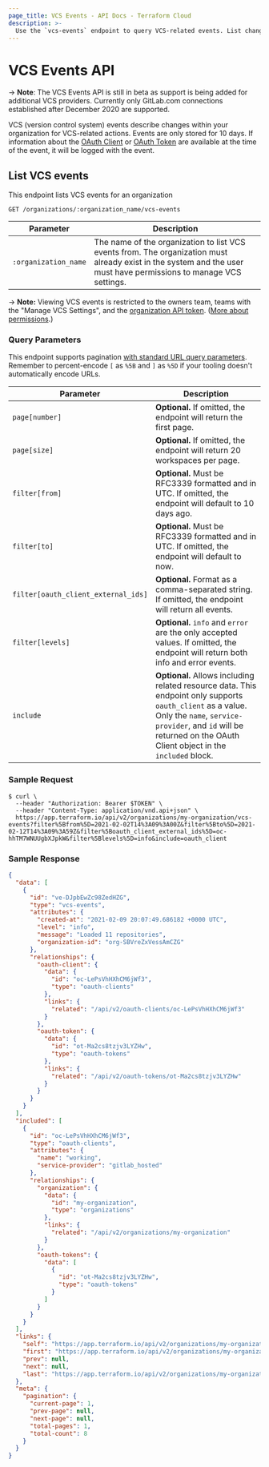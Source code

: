 ```yaml
---
page_title: VCS Events - API Docs - Terraform Cloud
description: >-
  Use the `vcs-events` endpoint to query VCS-related events. List changes within your organization using the HTTP API.
---
```


# VCS Events API

-> **Note**: The VCS Events API is still in beta as support is being added for additional VCS providers. Currently only GitLab.com connections established after December 2020 are supported.

VCS (version control system) events describe changes within your organization for VCS-related actions. Events are only stored for 10 days. If information about the [OAuth Client](/cloud-docs/api-docs/oauth-clients) or [OAuth Token](/cloud-docs/api-docs/oauth-tokens) are available at the time of the event, it will be logged with the event.

## List VCS events

This endpoint lists VCS events for an organization

`GET /organizations/:organization_name/vcs-events`

| Parameter            | Description                                                                                                                                                        |
| -------------------- | ------------------------------------------------------------------------------------------------------------------------------------------------------------------ |
| `:organization_name` | The name of the organization to list VCS events from. The organization must already exist in the system and the user must have permissions to manage VCS settings. |

-> **Note:** Viewing VCS events is restricted to the owners team, teams with the "Manage VCS Settings", and the [organization API token](/cloud-docs/users-teams-organizations/api-tokens#organization-api-tokens). ([More about permissions](/cloud-docs/users-teams-organizations/permissions).)

### Query Parameters

This endpoint supports pagination [with standard URL query parameters](/cloud-docs/api-docs#query-parameters). Remember to percent-encode `[` as `%5B` and `]` as `%5D` if your tooling doesn't automatically encode URLs.

| Parameter                           | Description                                                                                                                                                                                                                     |
| ----------------------------------- | ------------------------------------------------------------------------------------------------------------------------------------------------------------------------------------------------------------------------------- |
| `page[number]`                      | **Optional.** If omitted, the endpoint will return the first page.                                                                                                                                                              |
| `page[size]`                        | **Optional.** If omitted, the endpoint will return 20 workspaces per page.                                                                                                                                                      |
| `filter[from]`                      | **Optional.** Must be RFC3339 formatted and in UTC. If omitted, the endpoint will default to 10 days ago.                                                                                                                       |
| `filter[to]`                        | **Optional.** Must be RFC3339 formatted and in UTC. If omitted, the endpoint will default to now.                                                                                                                               |
| `filter[oauth_client_external_ids]` | **Optional.** Format as a comma-separated string. If omitted, the endpoint will return all events.                                                                                                                              |
| `filter[levels]`                    | **Optional.** `info` and `error` are the only accepted values. If omitted, the endpoint will return both info and error events.                                                                                                 |
| `include`                           | **Optional.** Allows including related resource data. This endpoint only supports `oauth_client` as a value. Only the `name`, `service-provider`, and `id` will be returned on the OAuth Client object in the `included` block. |

### Sample Request

```shell
$ curl \
  --header "Authorization: Bearer $TOKEN" \
  --header "Content-Type: application/vnd.api+json" \
  https://app.terraform.io/api/v2/organizations/my-organization/vcs-events?filter%5Bfrom%5D=2021-02-02T14%3A09%3A00Z&filter%5Bto%5D=2021-02-12T14%3A09%3A59Z&filter%5Boauth_client_external_ids%5D=oc-hhTM7WNUUgbXJpkW&filter%5Blevels%5D=info&include=oauth_client
```

### Sample Response

```json
{
  "data": [
    {
      "id": "ve-DJpbEwZc98ZedHZG",
      "type": "vcs-events",
      "attributes": {
        "created-at": "2021-02-09 20:07:49.686182 +0000 UTC",
        "level": "info",
        "message": "Loaded 11 repositories",
        "organization-id": "org-SBVreZxVessAmCZG"
      },
      "relationships": {
        "oauth-client": {
          "data": {
            "id": "oc-LePsVhHXhCM6jWf3",
            "type": "oauth-clients"
          },
          "links": {
            "related": "/api/v2/oauth-clients/oc-LePsVhHXhCM6jWf3"
          }
        },
        "oauth-token": {
          "data": {
            "id": "ot-Ma2cs8tzjv3LYZHw",
            "type": "oauth-tokens"
          },
          "links": {
            "related": "/api/v2/oauth-tokens/ot-Ma2cs8tzjv3LYZHw"
          }
        }
      }
    }
  ],
  "included": [
    {
      "id": "oc-LePsVhHXhCM6jWf3",
      "type": "oauth-clients",
      "attributes": {
        "name": "working",
        "service-provider": "gitlab_hosted"
      },
      "relationships": {
        "organization": {
          "data": {
            "id": "my-organization",
            "type": "organizations"
          },
          "links": {
            "related": "/api/v2/organizations/my-organization"
          }
        },
        "oauth-tokens": {
          "data": [
            {
              "id": "ot-Ma2cs8tzjv3LYZHw",
              "type": "oauth-tokens"
            }
          ]
        }
      }
    }
  ],
  "links": {
    "self": "https://app.terraform.io/api/v2/organizations/my-organization/vcs-events?filter%5Bfrom%5D=2021-02-02T14%3A09%3A00Z\u0026filter%5Blevels%5D=info\u0026filter%5Boauth_client_external_ids%5D=oc-LePsVhHXhCM6jWf3\u0026filter%5Bto%5D=2021-02-12T14%3A09%3A59Z\u0026include=oauth_client\u0026organization_name=my-organization\u0026page%5Bnumber%5D=1\u0026page%5Bsize%5D=20",
    "first": "https://app.terraform.io/api/v2/organizations/my-organization/vcs-events?filter%5Bfrom%5D=2021-02-02T14%3A09%3A00Z\u0026filter%5Blevels%5D=info\u0026filter%5Boauth_client_external_ids%5D=oc-LePsVhHXhCM6jWf3\u0026filter%5Bto%5D=2021-02-12T14%3A09%3A59Z\u0026include=oauth_client\u0026organization_name=my-organization\u0026page%5Bnumber%5D=1\u0026page%5Bsize%5D=20",
    "prev": null,
    "next": null,
    "last": "https://app.terraform.io/api/v2/organizations/my-organization/vcs-events?filter%5Bfrom%5D=2021-02-02T14%3A09%3A00Z\u0026filter%5Blevels%5D=info\u0026filter%5Boauth_client_external_ids%5D=oc-LePsVhHXhCM6jWf3\u0026filter%5Bto%5D=2021-02-12T14%3A09%3A59Z\u0026include=oauth_client\u0026organization_name=my-organization\u0026page%5Bnumber%5D=1\u0026page%5Bsize%5D=20"
  },
  "meta": {
    "pagination": {
      "current-page": 1,
      "prev-page": null,
      "next-page": null,
      "total-pages": 1,
      "total-count": 8
    }
  }
}
```
